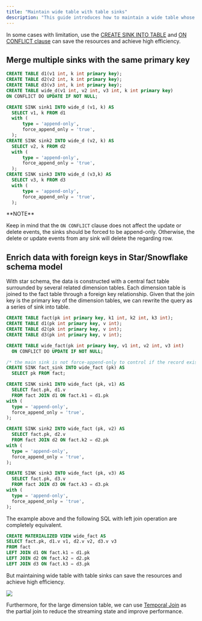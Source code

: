 ```yaml
---
title: "Maintain wide table with table sinks"
description: "This guide introduces how to maintain a wide table whose columns come from different sources. Traditional data warehouses or ETL use a join query for this purpose. However, streaming join brings issues such as low efficiency and high memory consumption."
---
```


In some cases with limitation, use the [CREATE SINK INTO TABLE](/docs/current/sql-create-sink-into/) and [ON CONFLICT clause](/docs/current/sql-create-table/#pk-conflict-behavior) can save the resources and achieve high efficiency.

## Merge multiple sinks with the same primary key

```sql
CREATE TABLE d1(v1 int, k int primary key);
CREATE TABLE d2(v2 int, k int primary key);
CREATE TABLE d3(v3 int, k int primary key);
CREATE TABLE wide_d(v1 int, v2 int, v3 int, k int primary key)
ON CONFLICT DO UPDATE IF NOT NULL;

CREATE SINK sink1 INTO wide_d (v1, k) AS
  SELECT v1, k FROM d1
  with (
      type = 'append-only',
      force_append_only = 'true',
  );
CREATE SINK sink2 INTO wide_d (v2, k) AS
  SELECT v2, k FROM d2
  with (
      type = 'append-only',
      force_append_only = 'true',
  );
CREATE SINK sink3 INTO wide_d (v3,k) AS
  SELECT v3, k FROM d3
  with (
      type = 'append-only',
      force_append_only = 'true',
  );
```

<Info>
**NOTE**

Keep in mind that the `ON CONFLICT` clause does not affect the update or delete events, the sinks should be forced to be append-only. Otherwise, the delete or update events from any sink will delete the regarding row.
</Info>

## Enrich data with foreign keys in Star/Snowflake schema model

With star schema, the data is constructed with a central fact table surrounded by several related dimension tables. Each dimension table is joined to the fact table through a foreign key relationship. Given that the join key is the primary key of the dimension tables, we can rewrite the query as a series of sink into table.

```sql
CREATE TABLE fact(pk int primary key, k1 int, k2 int, k3 int);
CREATE TABLE d1(pk int primary key, v int);
CREATE TABLE d2(pk int primary key, v int);
CREATE TABLE d3(pk int primary key, v int);

CREATE TABLE wide_fact(pk int primary key, v1 int, v2 int, v3 int)
  ON CONFLICT DO UPDATE IF NOT NULL;

/* the main sink is not force-append-only to control if the record exists*/
CREATE SINK fact_sink INTO wide_fact (pk) AS
  SELECT pk FROM fact;

CREATE SINK sink1 INTO wide_fact (pk, v1) AS
  SELECT fact.pk, d1.v
  FROM fact JOIN d1 ON fact.k1 = d1.pk
with (
  type = 'append-only',
  force_append_only = 'true',
);

CREATE SINK sink2 INTO wide_fact (pk, v2) AS
  SELECT fact.pk, d2.v
  FROM fact JOIN d2 ON fact.k2 = d2.pk
with (
  type = 'append-only',
  force_append_only = 'true',
);

CREATE SINK sink3 INTO wide_fact (pk, v3) AS
  SELECT fact.pk, d3.v
  FROM fact JOIN d3 ON fact.k3 = d3.pk
with (
  type = 'append-only',
  force_append_only = 'true',
);
```

The example above and the following SQL with left join operation are completely equivalent.

```sql
CREATE MATERIALIZED VIEW wide_fact AS
SELECT fact.pk, d1.v v1, d2.v v2, d3.v v3
FROM fact
LEFT JOIN d1 ON fact.k1 = d1.pk
LEFT JOIN d2 ON fact.k2 = d2.pk
LEFT JOIN d3 ON fact.k3 = d3.pk
```

But maintaining wide table with table sinks can save the resources and achieve high efficiency.
<Frame>
  <img src="/images/maintain_wide_table_with_table_sink.drawio-5b733711fcf8cde92206cd7eee4aab48.png"/>
</Frame>

Furthermore, for the large dimension table, we can use [Temporal Join](/docs/current/query-syntax-join-clause/) as the partial join to reduce the streaming state and improve performance.
